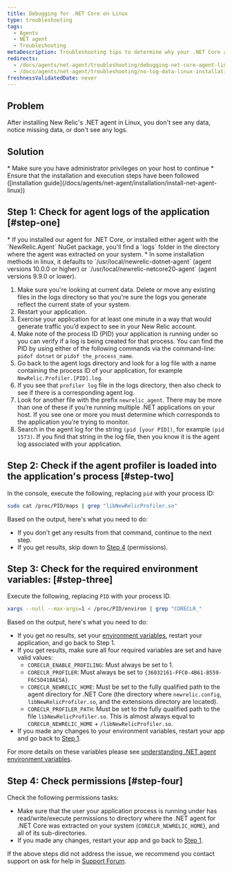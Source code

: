 ```yaml
---
title: Debugging for .NET Core on Linux
type: troubleshooting
tags:
  - Agents
  - NET agent
  - Troubleshooting
metaDescription: Troubleshooting tips to determine why your .NET Core application running on Linux is not reporting to New Relic.
redirects:
  - /docs/agents/net-agent/troubleshooting/debugging-net-core-agent-linux
  - /docs/agents/net-agent/troubleshooting/no-log-data-linux-installation-net
freshnessValidatedDate: never
---
```


## Problem

After installing New Relic's .NET agent in Linux, you don't see any data, notice missing data, or don't see any logs.

## Solution

<Callout variant="important">
  * Make sure you have administrator privileges on your host to continue
  * Ensure that the installation and execution steps have been followed ([installation guide](/docs/agents/net-agent/installation/install-net-agent-linux))
</Callout>

## Step 1: Check for agent logs of the application [#step-one]

<Callout variant="tip">
  * If you installed our agent for .NET Core, or installed either agent with the `NewRelic.Agent` NuGet package, you'll find a `logs` folder in the directory where the agent was extracted on your system.
  * In some installation methods in linux, it defaults to `/usr/local/newrelic-dotnet-agent` (agent versions 10.0.0 or higher) or `/usr/local/newrelic-netcore20-agent` (agent versions 9.9.0 or lower).
</Callout>

1. Make sure you're looking at current data. Delete or move any existing files in the logs directory so that you're sure the logs you generate reflect the current state of your system.
2. Restart your application.
3. Exercise your application for at least one minute in a way that would generate traffic you’d expect to see in your New Relic account.
4. Make note of the process ID (PID) your application is running under so you can verify if a log is being created for that process. You can find the PID by using either of the following commands via the command-line: `pidof dotnet` or `pidof the_process_name`.
5. Go back to the agent logs directory and look for a log file with a name containing the process ID of your application, for example `NewRelic.Profiler.[PID].log`.
6. If you see that `profiler log` file in the logs directory, then also check to see if there is a corresponding agent log.
7. Look for another file with the prefix `newrelic_agent`. There may be more than one of these if you’re running multiple .NET applications on your host. If you see one or more you must determine which corresponds to the application you’re trying to monitor.
8. Search in the agent log for the string `(pid [your PID])`, for example `(pid 1573)`. If you find that string in the log file, then you know it is the agent log associated with your application.

## Step 2: Check if the agent profiler is loaded into the application's process [#step-two]

In the console, execute the following, replacing `pid` with your process ID:

```bash
sudo cat /proc/PID/maps | grep "libNewRelicProfiler.so"
```

Based on the output, here's what you need to do:

* If you don't get any results from that command, continue to the next step.
* If you get results, skip down to [Step 4](#step-four) (permissions).

## Step 3: Check for the required environment variables: [#step-three]

Execute the following, replacing `PID` with your process ID.

```bash
xargs --null --max-args=1 < /proc/PID/environ | grep "CORECLR_"
```

Based on the output, here's what you need to do:

* If you get no results, set your [environment variables](https://discuss.newrelic.com/t/relic-solution-net-core-agent-required-environment-variables/68972), restart your application, and go back to Step 1.
* If you get results, make sure all four required variables are set and have valid values:
  * `CORECLR_ENABLE_PROFILING`: Must always be set to 1.
  * `CORECLR_PROFILER`: Must always be set to `{36032161-FFC0-4B61-B559-F6C5D41BAE5A}`.
  * `CORECLR_NEWRELIC_HOME`: Must be set to the fully qualified path to the agent directory for .NET Core (the directory where `newrelic.config`, `libNewRelicProfiler.so`, and the extensions directory are located).
  * `CORECLR_PROFILER_PATH`: Must be set to the fully qualified path to the file `libNewRelicProfiler.so`. This is almost always equal to `CORECLR_NEWRELIC_HOME` + `/libNewRelicProfiler.so`.
* If you made any changes to your environment variables, restart your app and go back to [Step 1](#step-one).

For more details on these variables please see [understanding .NET agent environment variables](/docs/apm/agents/net-agent/other-installation/understanding-net-agent-environment-variables/).

## Step 4: Check permissions [#step-four]

Check the following permissions tasks:

* Make sure that the user your application process is running under has read/write/execute permissions to directory where the .NET agent for .NET Core was extracted on your system (`CORECLR_NEWRELIC_HOME`), and all of its sub-directories.
* If you made any changes, restart your app and go back to [Step 1](#step-one).

If the above steps did not address the issue, we recommend you contact support on ask for help in [Support Forum](https://discuss.newrelic.com/).
